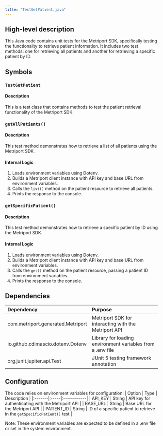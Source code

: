 ```yaml
---
title: "TestGetPatient.java"
---
```


## High-level description
This Java code contains unit tests for the Metriport SDK, specifically testing the functionality to retrieve patient information. It includes two test methods: one for retrieving all patients and another for retrieving a specific patient by ID.

## Symbols

### `TestGetPatient`
#### Description
This is a test class that contains methods to test the patient retrieval functionality of the Metriport SDK.

### `getAllPatients()`
#### Description
This test method demonstrates how to retrieve a list of all patients using the Metriport SDK.

#### Internal Logic
1. Loads environment variables using Dotenv.
2. Builds a Metriport client instance with API key and base URL from environment variables.
3. Calls the `list()` method on the patient resource to retrieve all patients.
4. Prints the response to the console.

### `getSpecificPatient()`
#### Description
This test method demonstrates how to retrieve a specific patient by ID using the Metriport SDK.

#### Internal Logic
1. Loads environment variables using Dotenv.
2. Builds a Metriport client instance with API key and base URL from environment variables.
3. Calls the `get()` method on the patient resource, passing a patient ID from environment variables.
4. Prints the response to the console.

## Dependencies
| Dependency | Purpose |
|:-----------|:--------|
| com.metriport.generated.Metriport | Metriport SDK for interacting with the Metriport API |
| io.github.cdimascio.dotenv.Dotenv | Library for loading environment variables from a .env file |
| org.junit.jupiter.api.Test | JUnit 5 testing framework annotation |

## Configuration
The code relies on environment variables for configuration:
| Option | Type | Description |
|:-------|:-----|:------------|
| API_KEY | String | API key for authenticating with the Metriport API |
| BASE_URL | String | Base URL for the Metriport API |
| PATIENT_ID | String | ID of a specific patient to retrieve in the `getSpecificPatient()` test |

Note: These environment variables are expected to be defined in a .env file or set in the system environment.